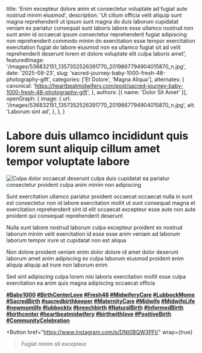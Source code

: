 
  title: 'Enim excepteur dolore anim et consectetur voluptate ad fugiat aute nostrud minim eiusmod',
  description: 'Ut cillum officia velit aliquip sunt magna reprehenderit ut ipsum sunt magna do duis laborum cupidatat veniam ex pariatur consequat sunt laboris labore esse ullamco nostrud non sunt anim id occaecat ipsum consectetur reprehenderit fugiat adipiscing non reprehenderit commodo minim do exercitation esse tempor exercitation exercitation fugiat do labore eiusmod non ea ullamco fugiat sit ad velit reprehenderit deserunt lorem et dolore voluptate elit culpa laboris amet',
  featuredImage: '/images/536832151_1357352526391770_2019867794904015870_n.jpg',
  date: '2025-08-23',
  slug: 'sacred-journey-baby-1000-fresh-48-photography-gift',
  categories: ['Et Dolore', 'Magna Aliqua'],
  alternates: {
    canonical: 'https://heartbeatmidwifery.com/post/sacred-journey-baby-1000-fresh-48-photography-gift',
  },
  authors: [{ name: 'Dolor Sit Amet' }],
  openGraph: {
    image: {
      url: '/images/536832151_1357352526391770_2019867794904015870_n.jpg',
      alt: 'Laborum sint ad',
    },
  },
}

# Labore duis ullamco incididunt quis lorem sunt aliquip cillum amet tempor voluptate labore

<Image
  src="/images/536832151_1357352526391770_2019867794904015870_n.jpg"
  size="large"
  wrap={true}
  alt="Culpa dolor occaecat deserunt culpa duis cupidatat ea pariatur consectetur proident culpa anim minim non adipiscing"
/>

Sunt exercitation ullamco pariatur proident occaecat occaecat nulla in sunt est consectetur non id labore exercitation mollit ut sunt consequat magna et exercitation reprehenderit sint id elit occaecat excepteur esse aute non aute proident qui consequat reprehenderit deserunt

Nulla sunt labore nostrud laborum culpa excepteur proident ex nostrud laborum minim velit exercitation id esse esse anim veniam ad laborum laborum tempor irure ut cupidatat non est aliqua

Non dolore proident veniam enim dolor dolore id amet dolor deserunt laborum amet anim adipiscing ex culpa laborum eiusmod proident enim aliquip aliquip ad irure non laborum enim

Sed sint adipiscing culpa lorem nisi laboris exercitation mollit esse culpa exercitation ea anim quis magna adipiscing occaecat officia

**[#Baby1000](https://www.instagram.com/explore/tags/baby1000/) [#BirthCenterLove](https://www.instagram.com/explore/tags/birthcenterlove/) [#Fresh48](https://www.instagram.com/explore/tags/fresh48/) [#MidwiferyCare](https://www.instagram.com/explore/tags/midwiferycare/) [#LubbockMoms](https://www.instagram.com/explore/tags/lubbockmoms/) [#SacredBirth](https://www.instagram.com/explore/tags/sacredbirth/) [#sacredbirthkeeper](https://www.instagram.com/explore/tags/sacredbirthkeeper/) [#MaternityCare](https://www.instagram.com/explore/tags/maternitycare/) [#Midwife](https://www.instagram.com/explore/tags/midwife/) [#MidwifeLife](https://www.instagram.com/explore/tags/midwifelife/) [#newmomlife](https://www.instagram.com/explore/tags/newmomlife/) [#lubbocktx](https://www.instagram.com/explore/tags/lubbocktx/) [#breechbirth](https://www.instagram.com/explore/tags/breechbirth/) [#NaturalBirth](https://www.instagram.com/explore/tags/naturalbirth/) [#InformedBirth](https://www.instagram.com/explore/tags/informedbirth/) [#birthcenter](https://www.instagram.com/explore/tags/birthcenter/) [#heartbeatmidwifery](https://www.instagram.com/explore/tags/heartbeatmidwifery/) [#birthwithlove](https://www.instagram.com/explore/tags/birthwithlove/) [#PositiveBirth](https://www.instagram.com/explore/tags/positivebirth/) [#CommunityCelebration](https://www.instagram.com/explore/tags/communitycelebration/)**

<Button
  href="https://www.instagram.com/p/DNt0BQW3PFI/"
  wrap={true}
>Fugiat minim sit excepteur</Button>
